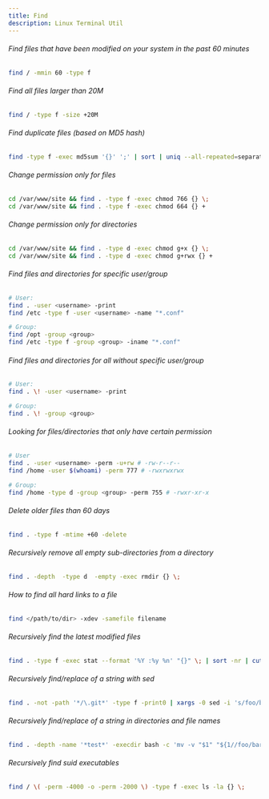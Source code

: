 ```yaml
---
title: Find 
description: Linux Terminal Util
---
```

###### Find files that have been modified on your system in the past 60 minutes

```bash
find / -mmin 60 -type f
```

###### Find all files larger than 20M

```bash
find / -type f -size +20M
```

###### Find duplicate files (based on MD5 hash)

```bash
find -type f -exec md5sum '{}' ';' | sort | uniq --all-repeated=separate -w 33
```

###### Change permission only for files

```bash
cd /var/www/site && find . -type f -exec chmod 766 {} \;
cd /var/www/site && find . -type f -exec chmod 664 {} +
```

###### Change permission only for directories

```bash
cd /var/www/site && find . -type d -exec chmod g+x {} \;
cd /var/www/site && find . -type d -exec chmod g+rwx {} +
```

###### Find files and directories for specific user/group

```bash
# User:
find . -user <username> -print
find /etc -type f -user <username> -name "*.conf"

# Group:
find /opt -group <group>
find /etc -type f -group <group> -iname "*.conf"
```

###### Find files and directories for all without specific user/group

```bash
# User:
find . \! -user <username> -print

# Group:
find . \! -group <group>
```

###### Looking for files/directories that only have certain permission

```bash
# User
find . -user <username> -perm -u+rw # -rw-r--r--
find /home -user $(whoami) -perm 777 # -rwxrwxrwx

# Group:
find /home -type d -group <group> -perm 755 # -rwxr-xr-x
```

###### Delete older files than 60 days

```bash
find . -type f -mtime +60 -delete
```

###### Recursively remove all empty sub-directories from a directory

```bash
find . -depth  -type d  -empty -exec rmdir {} \;
```

###### How to find all hard links to a file

```bash
find </path/to/dir> -xdev -samefile filename
```

###### Recursively find the latest modified files

```bash
find . -type f -exec stat --format '%Y :%y %n' "{}" \; | sort -nr | cut -d: -f2- | head
```

###### Recursively find/replace of a string with sed

```bash
find . -not -path '*/\.git*' -type f -print0 | xargs -0 sed -i 's/foo/bar/g'
```

###### Recursively find/replace of a string in directories and file names

```bash
find . -depth -name '*test*' -execdir bash -c 'mv -v "$1" "${1//foo/bar}"' _ {} \;
```

###### Recursively find suid executables

```bash
find / \( -perm -4000 -o -perm -2000 \) -type f -exec ls -la {} \;
```
